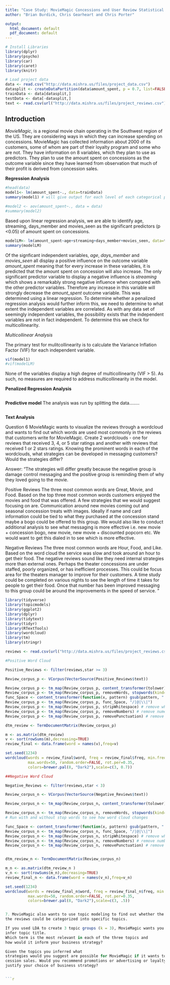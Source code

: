 ```yaml
---
title: "Case Study: MovieMagic Concessions and User Review Statistical Analysis"
author: "Brian Burdick, Chris Gearheart and Chris Porter"

output:
  html_document: default
  pdf_document: default
---
```

```r
# Install Libraries
library(dplyr)
library(psycho)
library(car)
library(caret)
library(knitr)

# Load project data
data <- read.csv("http://data.mishra.us/files/project_data.csv")
datasplit <- createDataPartition(data$amount_spent, p = 0.7, list=FALSE)
trainData <- data[datasplit,]
testData <- data[-datasplit,]
text <- read.csv(url("http://data.mishra.us/files/project_reviews.csv"))
```

##  Introduction

*MovieMagic*, is a regional movie chain operating in the Southwest region of the US.  They are considering ways in which they can
increase spending on concessions. MovieMagic has collected information about 2000 of its customers, some of whom are part of their loyalty program and some who are not. They have information on 8 variables, which they plan to use as predictors. They plan to use the amount spent on concessions as the outcome variable
since they have learned from observation that much of their profit is derived from concession sales.

**Regression Analysis**


```r
#head(data)
model1<- lm(amount_spent~., data=trainData)
summary(model1) # will give output for each level of each categorical predictor

#model2 <- aov(amount_spent~., data = data)
#summary(model2)

```
Based upon linear regression analysis, we are able to identify age, streaming, days_member and movies_seen as the significant predictors (p <0.05) of amount spent on concessions.  <!--Upon eliminating non-significant predictor variables, we see that the model continues to explain a similar amount of the variation (MRS 0.6738 -> 0.635), so little loss of information has occurred. -->

```r
modelLM<- lm(amount_spent~age+streaming+days_member+movies_seen, data=trainData)
summary(modelLM)

```
Of the signficant independent variables, *age*, *days_member* and *movies_seen* all display a positive influence on the outcome variable *amount_spent* meaning that for every increase in these variables, it is predicted that the amount spent on concession will also increase.  The only significant predictor variable to display a negative influence is *streaming* which shows a remarkably strong negative influence when compared with the other predictor variables.  Therefore any increase in this variable will strongly decrease the *amount_spent* outcome variable.  This was determined using a linear regression. To determine whether a penalized regression analysis would further inform this, we need to determine to what extent the independent variables are correlated.  As with any data set of seemingly independent variables, the possibility exists that the independent variables are not in fact independent.  To determine this we check for multicollinearity.

*Multicollinear Analysis*

The primary test for mulitcollinearity is to calculate the Variance Inflation Factor (VIF) for each independent variable.

```r
vif(model1)
#vif(modelLM)
```
None of the variables display a high degree of multicollinearity (VIF > 5).  As such, no measures are required to address multicollinearity in the model.

**Penalized Regression Analysis**

```r


```


**Predictive model**
The analysis was run by splitting the data........
```r


```

**Text Analysis**

Question 6
MovieMagic wants to visualize the reviews through a wordcloud and wants to find
out which words are used most commonly in the reviews that customers write for
MovieMagic. Create 2 wordclouds - one for reviews that received 3, 4, or 5 star
ratings and another with reviews that received 1 or 2 stars ratings. Knowing the
prominent words in each of the wordclouds, what strategies can be developed in
messaging customers? Would the strategies differ?

Answer: 
"The strategies will differ greatly because the negative group is damage control messaging and the 
positive group is reminding them of why they loved going to the movie.  

Positive Reviews
The three most common words are Great, Movie, and Food.  Based on the top three most common words 
customers enjoyed the movies and food that was offered.  A few strategies that we would suggest 
focusing on are. Communication around new movies coming out and seasonal concession treats with images. 
Ideally if name and card information could be tied to what they purchased at the concession stand maybe 
a bogo could be offered to this group.  We would also like to conduct additional analysis to see what 
messaging is more effective i.e. new movie + concession bogo, new movie, new movie + discounted popcorn 
etc.  We would want to get this dialed in to see which is more effective.

Negative Reviews
The three most common words are Hour, Food, and Like.  Based on the word cloud the service was slow 
and took around an hour to get their food.  The negative reviews sound like they need internal strategies 
more than external ones.  Perhaps the theater concessions are under staffed, poorly organized, or has 
inefficient processes.  This could be focus area for the theaters manager to improve for their customers.
A time study could be completed on various nights to see the length of time it takes for people to get 
their food.  Once that number has been improved messaging to this group could be around the improvements 
in the speed of service. "

```r
library(tidyverse)
library(topicmodels)
library(ggplot2)
library(dplyr)
library(tidytext)
library(tidyr)
library(RTextTools)
library(wordcloud)
library(tm)
library(stringr)

reviews <- read.csv(url("http://data.mishra.us/files/project_reviews.csv"))

#Positive Word Cloud

Positive_Reviews <- filter(reviews,star >= 3)

Review_corpus_p <- VCorpus(VectorSource(Positive_Reviews$text))

Review_corpus_p <- tm_map(Review_corpus_p, content_transformer(tolower)) # covert all to lower case else same word as lower and uppercase will classified as different
Review_corpus_p <- tm_map(Review_corpus_p, removeWords, stopwords(kind="en")) # remove stop words
func_Space <- content_transformer(function(x, pattern) gsub(pattern, " ", x)) # a function to clean /,@,\\,|
Review_corpus_p <- tm_map(Review_corpus_p, func_Space, "/|@|\\|")
Review_corpus_p <- tm_map(Review_corpus_p, stripWhitespace) # remove white space
Review_corpus_p <- tm_map(Review_corpus_p, removeNumbers) # remove numeric values
Review_corpus_p <- tm_map(Review_corpus_p, removePunctuation) # remove punctuations

dtm_review <- TermDocumentMatrix(Review_corpus_p)

m <- as.matrix(dtm_review)
v <- sort(rowSums(m),decreasing=TRUE)
review_final <- data.frame(word = names(v),freq=v)

set.seed(1234)
wordcloud(words = review_final$word, freq = review_final$freq, min.freq = 2,
          max.words=50, random.order=FALSE, rot.per=0.35, 
          colors=brewer.pal(8, "Dark2"),scale=c(3, 0.7))

##Negative Word Cloud

Negative_Reviews <- filter(reviews,star < 3)

Review_corpus_n <- VCorpus(VectorSource(Negative_Reviews$text))

Review_corpus_n <- tm_map(Review_corpus_n, content_transformer(tolower)) # covert all to lower case else same word as lower and uppercase will classified as different

Review_corpus_n <- tm_map(Review_corpus_n, removeWords, stopwords(kind="en")) # if we remove stopwords the wordcloud becomes sparse. 
# Run with and without stop words to see how word cloud changes

func_Space <- content_transformer(function(x, pattern) gsub(pattern, " ", x)) # a function to clean /,@,\\,|
Review_corpus_n <- tm_map(Review_corpus_n, func_Space, "/|@|\\|")
Review_corpus_n <- tm_map(Review_corpus_n, stripWhitespace) # remove white space
Review_corpus_n <- tm_map(Review_corpus_n, removeNumbers) # remove numbers
Review_corpus_n <- tm_map(Review_corpus_n, removePunctuation) # remove punctuations


dtm_review_n <- TermDocumentMatrix(Review_corpus_n)

m_n <- as.matrix(dtm_review_n )
v_n <- sort(rowSums(m_n),decreasing=TRUE)
review_final_n <- data.frame(word = names(v_n),freq=v_n)

set.seed(1234)
wordcloud(words = review_final_n$word, freq = review_final_n$freq, min.freq = 1,
          max.words=50, random.order=FALSE, rot.per=0.35, 
          colors=brewer.pal(8, "Dark2"),scale=c(3, .5))


7. MovieMagic also wants to use topic modeling to find out whether the content in
the reviews could be categorized into specific topics.

If you used LDA to create 3 topic groups (k = 3), MovieMagic wants you to use the words within the 3 topics to
infer topic title. 
Which term is the most relevant in each of the three topics and
how would it inform your business strategy? 

Given the topics you inferred what
strategies would you suggest are possible for MovieMagic if it wants to increase con-
cession sales. Would you recommend promotions or advertising or loyalty program;
justify your choice of business strategy?


```r


```
